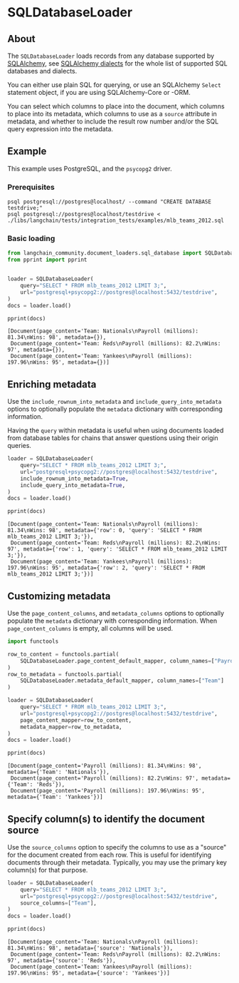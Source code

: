 # SQLDatabaseLoader


## About

The `SQLDatabaseLoader` loads records from any database supported by
[SQLAlchemy], see [SQLAlchemy dialects] for the whole list of supported
SQL databases and dialects.

You can either use plain SQL for querying, or use an SQLAlchemy `Select`
statement object, if you are using SQLAlchemy-Core or -ORM.

You can select which columns to place into the document, which columns
to place into its metadata, which columns to use as a `source` attribute
in metadata, and whether to include the result row number and/or the SQL
query expression into the metadata.


## Example

This example uses PostgreSQL, and the `psycopg2` driver.


### Prerequisites

```shell
psql postgresql://postgres@localhost/ --command "CREATE DATABASE testdrive;"
psql postgresql://postgres@localhost/testdrive < ./libs/langchain/tests/integration_tests/examples/mlb_teams_2012.sql
```


### Basic loading

```python
from langchain_community.document_loaders.sql_database import SQLDatabaseLoader
from pprint import pprint


loader = SQLDatabaseLoader(
    query="SELECT * FROM mlb_teams_2012 LIMIT 3;",
    url="postgresql+psycopg2://postgres@localhost:5432/testdrive",
)
docs = loader.load()
```

```python
pprint(docs)
```

<CodeOutputBlock lang="python">

```
[Document(page_content='Team: Nationals\nPayroll (millions): 81.34\nWins: 98', metadata={}),
 Document(page_content='Team: Reds\nPayroll (millions): 82.2\nWins: 97', metadata={}),
 Document(page_content='Team: Yankees\nPayroll (millions): 197.96\nWins: 95', metadata={})]
```

</CodeOutputBlock>


## Enriching metadata

Use the `include_rownum_into_metadata` and `include_query_into_metadata` options to
optionally populate the `metadata` dictionary with corresponding information.

Having the `query` within metadata is useful when using documents loaded from
database tables for chains that answer questions using their origin queries.

```python
loader = SQLDatabaseLoader(
    query="SELECT * FROM mlb_teams_2012 LIMIT 3;",
    url="postgresql+psycopg2://postgres@localhost:5432/testdrive",
    include_rownum_into_metadata=True,
    include_query_into_metadata=True,
)
docs = loader.load()
```

```python
pprint(docs)
```

<CodeOutputBlock lang="python">

```
[Document(page_content='Team: Nationals\nPayroll (millions): 81.34\nWins: 98', metadata={'row': 0, 'query': 'SELECT * FROM mlb_teams_2012 LIMIT 3;'}),
 Document(page_content='Team: Reds\nPayroll (millions): 82.2\nWins: 97', metadata={'row': 1, 'query': 'SELECT * FROM mlb_teams_2012 LIMIT 3;'}),
 Document(page_content='Team: Yankees\nPayroll (millions): 197.96\nWins: 95', metadata={'row': 2, 'query': 'SELECT * FROM mlb_teams_2012 LIMIT 3;'})]
```

</CodeOutputBlock>


## Customizing metadata

Use the `page_content_columns`, and `metadata_columns` options to optionally populate
the `metadata` dictionary with corresponding information. When `page_content_columns`
is empty, all columns will be used.

```python
import functools

row_to_content = functools.partial(
    SQLDatabaseLoader.page_content_default_mapper, column_names=["Payroll (millions)", "Wins"]
)
row_to_metadata = functools.partial(
    SQLDatabaseLoader.metadata_default_mapper, column_names=["Team"]
)

loader = SQLDatabaseLoader(
    query="SELECT * FROM mlb_teams_2012 LIMIT 3;",
    url="postgresql+psycopg2://postgres@localhost:5432/testdrive",
    page_content_mapper=row_to_content,
    metadata_mapper=row_to_metadata,
)
docs = loader.load()
```

```python
pprint(docs)
```

<CodeOutputBlock lang="python">

```
[Document(page_content='Payroll (millions): 81.34\nWins: 98', metadata={'Team': 'Nationals'}),
 Document(page_content='Payroll (millions): 82.2\nWins: 97', metadata={'Team': 'Reds'}),
 Document(page_content='Payroll (millions): 197.96\nWins: 95', metadata={'Team': 'Yankees'})]
```

</CodeOutputBlock>


## Specify column(s) to identify the document source

Use the `source_columns` option to specify the columns to use as a "source" for the
document created from each row. This is useful for identifying documents through
their metadata. Typically, you may use the primary key column(s) for that purpose.

```python
loader = SQLDatabaseLoader(
    query="SELECT * FROM mlb_teams_2012 LIMIT 3;",
    url="postgresql+psycopg2://postgres@localhost:5432/testdrive",
    source_columns=["Team"],
)
docs = loader.load()
```

```python
pprint(docs)
```

<CodeOutputBlock lang="python">

```
[Document(page_content='Team: Nationals\nPayroll (millions): 81.34\nWins: 98', metadata={'source': 'Nationals'}),
 Document(page_content='Team: Reds\nPayroll (millions): 82.2\nWins: 97', metadata={'source': 'Reds'}),
 Document(page_content='Team: Yankees\nPayroll (millions): 197.96\nWins: 95', metadata={'source': 'Yankees'})]
```

</CodeOutputBlock>


[SQLAlchemy]: https://www.sqlalchemy.org/
[SQLAlchemy dialects]: https://docs.sqlalchemy.org/en/20/dialects/
